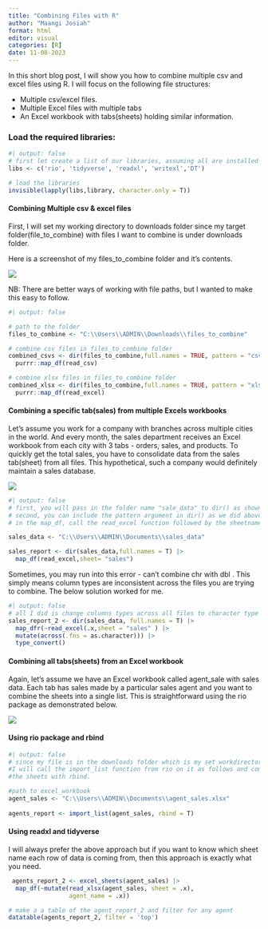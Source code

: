 ```yaml
---
title: "Combining Files with R"
author: "Maangi Josiah"
format: html
editor: visual
categories: [R]
date: 11-08-2023
---
```


In this short blog post, I will show you how to combine multiple csv and excel files using R. I will focus on the following file structures:

-   Multiple csv/excel files.
-   Multiple Excel files with multiple tabs
-   An Excel workbook with tabs(sheets) holding similar information.

### Load the required libraries:

```r
#| output: false
# first let create a list of our libraries, assuming all are installed
libs <- c('rio', 'tidyverse', 'readxl', 'writexl','DT') 

# load the libraries
invisible(lapply(libs,library, character.only = T))

```

#### Combining Multiple csv & excel files

First, I will set my working directory to downloads folder since my target folder(file_to_combine) with files I want to combine is under downloads folder.

Here is a screenshot of my files_to_combine folder and it's contents.

![](images/files_to_combine.png)

NB: There are better ways of working with file paths, but I wanted to make this easy to follow.

```r
#| output: false

# path to the folder
files_to_combine <- "C:\\Users\\ADMIN\\Downloads\\files_to_combine"

# combine csv files in files_to_combine folder
combined_csvs <- dir(files_to_combine,full.names = TRUE, pattern = "csv") |>  
  purrr::map_df(read_csv)

# combine xlsx files in files_to_combine folder
combined_xlsx <- dir(files_to_combine,full.names = TRUE, pattern = "xlsx") |>  
  purrr::map_df(read_excel)


```

#### Combining a specific tab(sales) from multiple Excels workbooks

Let's assume you work for a company with branches across multiple cities in the world. And every month, the sales department receives an Excel workbook from each city with 3 tabs - orders, sales, and products. To quickly get the total sales, you have to consolidate data from the sales tab(sheet) from all files. This hypothetical, such a company would definitely maintain a sales database.

![](images/multiple_tabs.png)

```r
#| output: false
# first, you will pass in the folder name "sale_data" to dir() as shown
# second, you can include the pattern argument in dir() as we did above if your folder has other files other than Excel.
# in the map_df, call the read_excel function followed by the sheetname using sheet as shown.

sales_data <- "C:\\Users\\ADMIN\\Documents\\sales_data"

sales_report <- dir(sales_data,full.names = T) |> 
  map_df(read_excel,sheet= "sales")

```

Sometimes, you may run into this error - can't combine chr with dbl . This simply means column types are inconsistent across the files you are trying to combine. The below solution worked for me.

```r
#| output: false
# all I did is change columns types across all files to character type
sales_report_2 <- dir(sales_data, full.names = T) |>  
  map_dfr(~read_excel(.x,sheet = "sales" ) |> 
  mutate(across(.fns = as.character))) |>  
  type_convert()

```

#### Combining all tabs(sheets) from an Excel workbook

Again, let's assume we have an Excel workbook called agent_sale with sales data. Each tab has sales made by a particular sales agent and you want to combine the sheets into a single list. This is straightforward using the rio package as demonstrated below.

![](images/sales_agents.png)

#### Using rio package and rbind

```r
#| output: false
# since my file is in the downloads folder which is my set workdirectory, 
#I will call the import_list function from rio on it as follows and combine 
#the sheets with rbind.

#path to excel_workbook
agent_sales <- "C:\\Users\\ADMIN\\Documents\\agent_sales.xlsx"
  
agents_report <- import_list(agent_sales, rbind = T)
```

#### Using readxl and tidyverse

I will always prefer the above approach but if you want to know which sheet name each row of data is coming from, then this approach is exactly what you need.

```r
 agents_report_2 <- excel_sheets(agent_sales) |>  
  map_df(~mutate(read_xlsx(agent_sales, sheet = .x),
                 agent_name = .x))

```

```r
# make a a table of the agent_report_2 and filter for any agent
datatable(agents_report_2, filter = 'top')
```

```         
```
